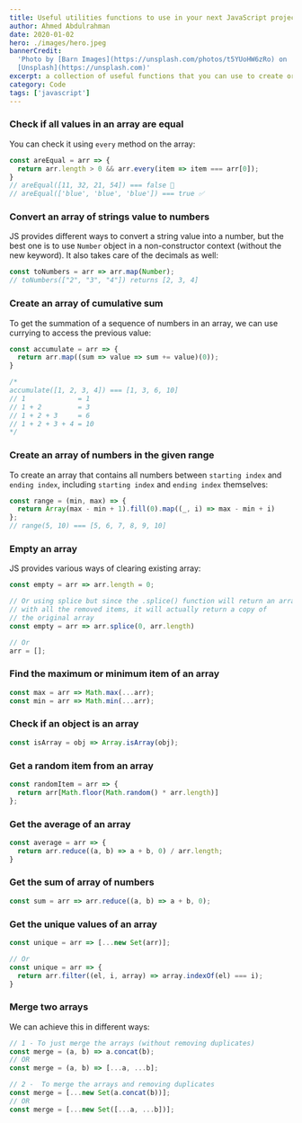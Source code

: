 ```yaml
---
title: Useful utilities functions to use in your next JavaScript project
author: Ahmed Abdulrahman
date: 2020-01-02
hero: ./images/hero.jpeg
bannerCredit:
  'Photo by [Barn Images](https://unsplash.com/photos/t5YUoHW6zRo) on
  [Unsplash](https://unsplash.com)'
excerpt: a collection of useful functions that you can use to create or expand your utilities library!
category: Code
tags: ['javascript']
---
```


### Check if all values in an array are equal
You can check it using `every` method on the array:

```js
const areEqual = arr => {
  return arr.length > 0 && arr.every(item => item === arr[0]);
}
// areEqual([11, 32, 21, 54]) === false 🚫
// areEqual(['blue', 'blue', 'blue']) === true ✅
```

### Convert an array of strings value to numbers
JS provides different ways to convert a string value into a number, but the best one is to use `Number` object in a non-constructor context (without the new keyword). It also takes care of the decimals as well:
```js
const toNumbers = arr => arr.map(Number);
// toNumbers(["2", "3", "4"]) returns [2, 3, 4]
```

### Create an array of cumulative sum
To get the summation of a sequence of numbers in an array, we can use currying to access the previous value:

```js
const accumulate = arr => {
  return arr.map((sum => value => sum += value)(0));
}

/*
accumulate([1, 2, 3, 4]) === [1, 3, 6, 10]
// 1             = 1
// 1 + 2         = 3
// 1 + 2 + 3     = 6
// 1 + 2 + 3 + 4 = 10
*/
```

### Create an array of numbers in the given range
To create an array that contains all numbers between `starting index` and `ending index`, including `starting index` and `ending index` themselves:
```js
const range = (min, max) => {
  return Array(max - min + 1).fill(0).map((_, i) => max - min + i)
};
// range(5, 10) === [5, 6, 7, 8, 9, 10]
```

### Empty an array
JS provides various ways of clearing existing array:

```js
const empty = arr => arr.length = 0;

// Or using splice but since the .splice() function will return an array
// with all the removed items, it will actually return a copy of
// the original array
const empty = arr => arr.splice(0, arr.length)

// Or
arr = [];
```

### Find the maximum or minimum item of an array

```js
const max = arr => Math.max(...arr);
const min = arr => Math.min(...arr);
```

### Check if an object is an array
```js
const isArray = obj => Array.isArray(obj);
```

### Get a random item from an array

```js
const randomItem = arr => {
  return arr[Math.floor(Math.random() * arr.length)]
};
```

### Get the average of an array

```js
const average = arr => {
  return arr.reduce((a, b) => a + b, 0) / arr.length;
}
```

### Get the sum of array of numbers

```js
const sum = arr => arr.reduce((a, b) => a + b, 0);
```

### Get the unique values of an array

```js
const unique = arr => [...new Set(arr)];

// Or
const unique = arr => {
  return arr.filter((el, i, array) => array.indexOf(el) === i);
}
```

### Merge two arrays
We can achieve this in different ways:

```js
// 1 - To just merge the arrays (without removing duplicates)
const merge = (a, b) => a.concat(b);
// OR
const merge = (a, b) => [...a, ...b];

// 2 -  To merge the arrays and removing duplicates
const merge = [...new Set(a.concat(b))];
// OR
const merge = [...new Set([...a, ...b])];
```
